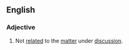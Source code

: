 ==English==
===Adjective===
{{en-adj|pos=[[off]]-[[topic]]}}
# Not [[related]] to the [[matter]] under [[discussion]].